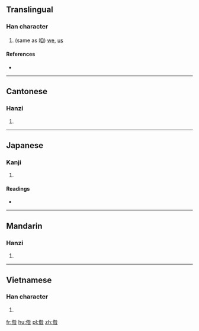 ==Translingual==

===Han character===
{{Han char|rn=9|rad=人|as=09|sn=11|four=28264|canj=OHOA,OHYA|ids=⿰亻昝}}

# (same as [[咱]]) [[we]], [[us]]

====References====
* {{Han ref|kx=0112.071|dkj=00923|hdz=10194.040|uh=507A|ud=20602|bh=B0AF|bd=45231}}

----

==Cantonese==

===Hanzi===
{{yue-hanzi|jyut=|y=ja1}}

# {{defn|lang=yue|sort=人09}}

----

==Japanese==

===Kanji===
{{ja-kanji|grade=|rs=人09}}

# {{defn|lang=ja|sort=人09}}

====Readings====
* {{ja-readings|on=[[さん]] (san)|kun=}}

----

==Mandarin==

===Hanzi===
{{cmn-hanzi|pin=[[zá]] ([[za2]])|wg=tsa<sup>2</sup>}}

# {{defn|lang=cmn|sort=人09}}
----
==Vietnamese==

===Han character===
{{vi-hantu|ta}}

# {{han tu form of|ta|[[I]]; [[me]]; [[we]]; [[us]]}}
[[fr:偺]]
[[hu:偺]]
[[pl:偺]]
[[zh:偺]]
